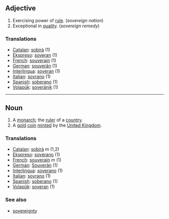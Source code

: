 ==Adjective== 

# Exercising power of [[rule]].  (''sovereign nation'')
# Exceptional in [[quality]].  (''sovereign remedy'')

===Translations=== 
*[[Catalan]]: [[sobirà]] (1)
*[[Ekspreso]]: [[soveran]] (1)
*[[French]]: [[souverain]]  (1)
*[[German]]: [[souverän]]  (1)
*[[Interlingua]]: [[soveran]]  (1)
*[[Italian]]: [[sovrano]]  (1)
*[[Spanish]]: [[soberano]] (1)
*[[Volapük]]: [[soveränik]] (1)
 
----

==Noun== 

#A [[monarch]]; the [[ruler]] of a [[country]].
#A [[gold]] [[coin]] [[mint]]ed by the [[United Kingdom]].

=== Translations === 
*[[Catalan]]: [[sobirà]] ''m'' (1,2)
*[[Ekspreso]]: [[soverano]] (1)
*[[French]]: [[souverain]] ''m'' (1)
*[[German]]: [[Souverän]]  (1)
*[[Interlingua]]: [[soverano]] (1) 
*[[Italian]]: [[sovrano]]  (1)
*[[Spanish]]: [[soberano]] (1)
*[[Volapük]]: [[soveran]] (1)

=== See also ===
*[[sovereignty]]